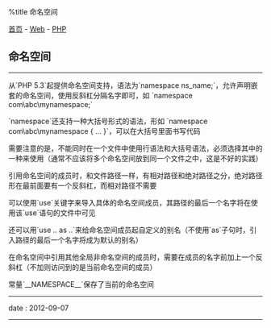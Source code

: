 %title 命名空间

[[../../../index|首页]] - [[../index|Web]] - [[index|PHP]]
==命名空间==
----
从`PHP 5.3`起提供命名空间支持，语法为`namespace ns_name;`，允许声明嵌套的命名空间，使用反斜杠分隔名字即可，如 `namespace com\abc\mynamespace;`

`namespace`还支持一种大括号形式的语法，形如 `namespace com\abc\mynamespace { ... }`，可以在大括号里面书写代码

需要注意的是，不能同时在一个文件中使用行语法和大括号语法，必须选择其中的一种来使用（通常不应该将多个命名空间放到同一个文件之中，这是不好的实践）

引用命名空间的成员时，和文件路径一样，有相对路径和绝对路径之分，绝对路径形在最前面要有一个反斜杠，而相对路径不需要

可以使用`use`关键字来导入具体的命名空间成员，其路径的最后一个名字将在使用该`use`语句的文件中可见

还可以用`use .. as ..`来给命名空间成员起自定义的别名（不使用`as`子句时，引入路径的最后一个名字将成为默认的别名）

在命名空间中引用其他全局非命名空间的成员时，需要在成员的名字前加上一个反斜杠（不加则访问到的是当前命名空间的成员）

常量`__NAMESPACE__`保存了当前的命名空间
----
<red>date</red> : 2012-09-07
----
